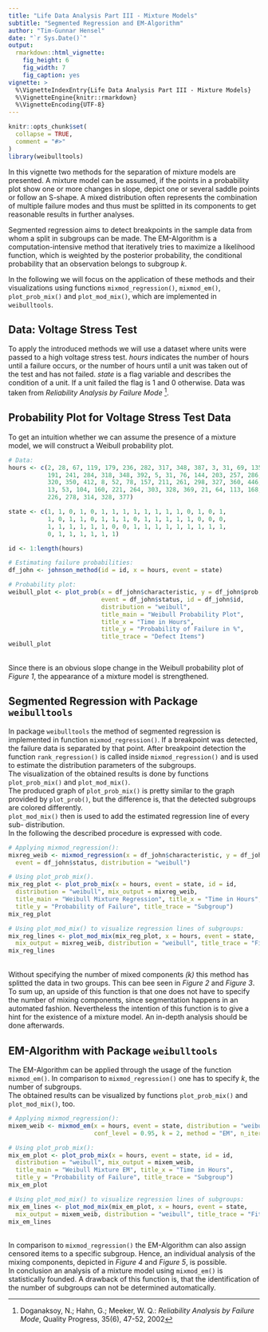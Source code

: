 ```yaml
---
title: "Life Data Analysis Part III - Mixture Models"
subtitle: "Segmented Regression and EM-Algorithm"
author: "Tim-Gunnar Hensel"
date: "`r Sys.Date()`"
output:
  rmarkdown::html_vignette:
    fig_height: 6
    fig_width: 7
    fig_caption: yes
vignette: >
  %\VignetteIndexEntry{Life Data Analysis Part III - Mixture Models}
  %\VignetteEngine{knitr::rmarkdown}
  %\VignetteEncoding{UTF-8}
---
```


```r
knitr::opts_chunk$set(
  collapse = TRUE,
  comment = "#>"
)
library(weibulltools)
```

In this vignette two methods for the separation of mixture models are presented. 
A mixture model can be assumed, if the points in a probability plot show one or 
more changes in slope, depict one or several saddle points or follow an 
S-shape. A mixed distribution often represents the combination of multiple failure 
modes and thus must be splitted in its components to get reasonable results in 
further analyses. 

Segmented regression aims to detect breakpoints in the sample data from whom a 
split in subgroups can be made. The EM-Algorithm is a computation-intensive method 
that iteratively tries to maximize a likelihood function, which is weighted by 
the posterior probability, the conditional probability that an observation belongs 
to subgroup _k_.  

In the following we will focus on the application of these methods and their 
visualizations using functions `mixmod_regression()`, `mixmod_em()`, 
`plot_prob_mix()` and `plot_mod_mix()`, which are implemented in `weibulltools`. 

## Data: Voltage Stress Test

To apply the introduced methods we will use a dataset where units were passed 
to a high voltage stress test. _hours_ indicates the number of hours until a failure 
occurs, or the number of hours until a unit was taken out of the test and has 
not failed. _state_ is a flag variable and describes the condition of a unit. 
If a unit failed the flag is 1 and 0 otherwise. Data was taken from 
_Reliability Analysis by Failure Mode_ [^note1]. 

[^note1]: Doganaksoy, N.; Hahn, G.; Meeker, W. Q.: _Reliability Analysis by Failure Mode_, 
          Quality Progress, 35(6), 47-52, 2002 

## Probability Plot for Voltage Stress Test Data

To get an intuition whether we can assume the presence of a mixture model, we will 
construct a Weibull probability plot. 

```r
# Data: 
hours <- c(2, 28, 67, 119, 179, 236, 282, 317, 348, 387, 3, 31, 69, 135,
           191, 241, 284, 318, 348, 392, 5, 31, 76, 144, 203, 257, 286,
           320, 350, 412, 8, 52, 78, 157, 211, 261, 298, 327, 360, 446,
           13, 53, 104, 160, 221, 264, 303, 328, 369, 21, 64, 113, 168,
           226, 278, 314, 328, 377)

state <- c(1, 1, 0, 1, 0, 1, 1, 1, 1, 1, 1, 1, 1, 0, 1, 0, 1,
           1, 0, 1, 1, 0, 1, 1, 1, 0, 1, 1, 1, 1, 1, 0, 0, 0,
           1, 1, 1, 1, 1, 1, 0, 0, 1, 1, 1, 1, 1, 1, 1, 1, 1,
           0, 1, 1, 1, 1, 1, 1)

id <- 1:length(hours)

# Estimating failure probabilities: 
df_john <- johnson_method(id = id, x = hours, event = state)

# Probability plot: 
weibull_plot <- plot_prob(x = df_john$characteristic, y = df_john$prob, 
                          event = df_john$status, id = df_john$id, 
                          distribution = "weibull", 
                          title_main = "Weibull Probability Plot", 
                          title_x = "Time in Hours", 
                          title_y = "Probability of Failure in %",
                          title_trace = "Defect Items")
weibull_plot
```

<br>
Since there is an obvious slope change in the Weibull probability plot of _Figure 1_, 
the appearance of a mixture model is strengthened.  

## Segmented Regression with Package `weibulltools`

In package `weibulltools` the method of segmented regression is implemented in 
function `mixmod_regression()`. If a breakpoint was detected, the failure data is 
separated by that point. After breakpoint detection the function `rank_regression()` 
is called inside `mixmod_regression()` and is used to estimate the distribution 
parameters of the subgroups.  
The visualization of the obtained results is done by functions `plot_prob_mix()` 
and `plot_mod_mix()`.  
The produced graph of `plot_prob_mix()` is pretty similar to the graph provided 
by `plot_prob()`, but the difference is, that the detected subgroups are colored 
differently.  
`plot_mod_mix()` then is used to add the estimated regression line of every sub-
distribution.  
In the following the described procedure is expressed with code.  

```r
# Applying mixmod_regression(): 
mixreg_weib <- mixmod_regression(x = df_john$characteristic, y = df_john$prob, 
  event = df_john$status, distribution = "weibull")

# Using plot_prob_mix(). 
mix_reg_plot <- plot_prob_mix(x = hours, event = state, id = id, 
  distribution = "weibull", mix_output = mixreg_weib, 
  title_main = "Weibull Mixture Regression", title_x = "Time in Hours", 
  title_y = "Probability of Failure", title_trace = "Subgroup")
mix_reg_plot
```

```r
# Using plot_mod_mix() to visualize regression lines of subgroups: 
mix_reg_lines <- plot_mod_mix(mix_reg_plot, x = hours, event = state, 
  mix_output = mixreg_weib, distribution = "weibull", title_trace = "Fitted Line")
mix_reg_lines
```

<br>
Without specifying the number of mixed components _(k)_ this method has splitted 
the data in two groups. This can bee seen in _Figure 2_ and _Figure 3_.  
To sum up, an upside of this function is that one does not have to specify the number of 
mixing components, since segmentation happens in an automated fashion. Nevertheless 
the intention of this function is to give a hint for the existence of a mixture 
model. An in-depth analysis should be done afterwards.  

## EM-Algorithm with Package `weibulltools`

The EM-Algorithm can be applied through the usage of the function `mixmod_em()`. 
In comparison to `mixmod_regression()` one has to specify _k_, the number of 
subgroups.  
The obtained results can be visualized by functions `plot_prob_mix()` and 
`plot_mod_mix()`, too.  


```r
# Applying mixmod_regression(): 
mixem_weib <- mixmod_em(x = hours, event = state, distribution = "weibull",
                        conf_level = 0.95, k = 2, method = "EM", n_iter = 150)

# Using plot_prob_mix(): 
mix_em_plot <- plot_prob_mix(x = hours, event = state, id = id, 
  distribution = "weibull", mix_output = mixem_weib, 
  title_main = "Weibull Mixture EM", title_x = "Time in Hours", 
  title_y = "Probability of Failure", title_trace = "Subgroup")
mix_em_plot
```

```r

# Using plot_mod_mix() to visualize regression lines of subgroups: 
mix_em_lines <- plot_mod_mix(mix_em_plot, x = hours, event = state, 
  mix_output = mixem_weib, distribution = "weibull", title_trace = "Fitted Line")
mix_em_lines
```

<br>
In comparison to `mixmod_regression()` the EM-Algorithm can also assign censored 
items to a specific subgroup. Hence, an individual analysis of the mixing components, 
depicted in _Figure 4_ and _Figure 5_, is possible.  
In conclusion an analysis of a mixture model using `mixmod_em()` is statistically 
founded. A drawback of this function is, that the identification of the number 
of subgroups can not be determined automatically.

